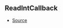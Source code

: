 ## ReadIntCallback



- [Source](https://github.com/Androz2091/discord-player/blob/a2c576b/packages/equalizer/src/equalizer/ChannelProcessor.ts#L3)